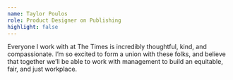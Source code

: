 ```yaml
---
name: Taylor Poulos
role: Product Designer on Publishing
highlight: false
---
```

Everyone I work with at The Times is incredibly thoughtful, kind, and compassionate. I’m so excited to form a union with these folks, and believe that together we’ll be able to work with management to build an equitable, fair, and just workplace.
